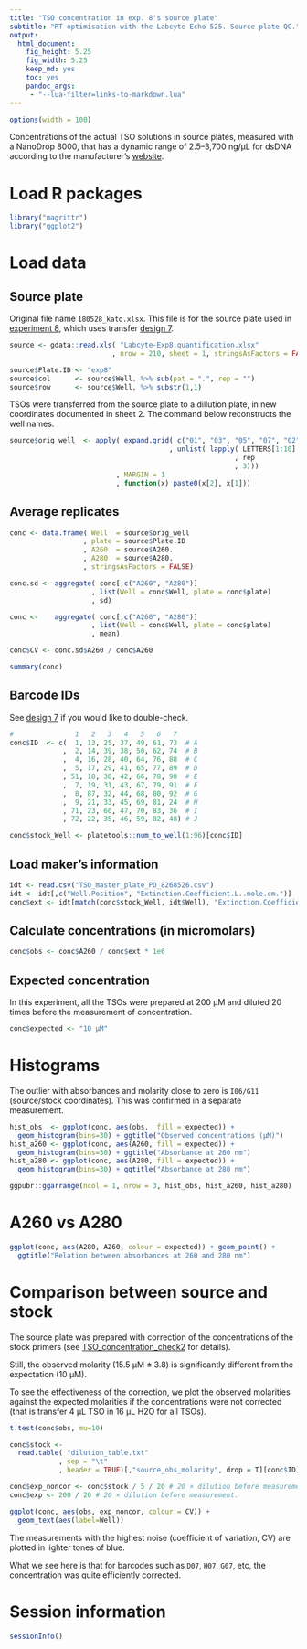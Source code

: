 ```yaml
---
title: "TSO concentration in exp. 8's source plate"
subtitle: "RT optimisation with the Labcyte Echo 525. Source plate QC."
output: 
  html_document: 
    fig_height: 5.25
    fig_width: 5.25
    keep_md: yes
    toc: yes
    pandoc_args:
     - "--lua-filter=links-to-markdown.lua"
---
```


```r
options(width = 100)
```

Concentrations of the actual TSO solutions in source plates, measured with
a NanoDrop 8000, that has a dynamic range of 2.5–3,700 ng/μL for dsDNA according
to the manufacturer's [website](https://www.thermofisher.com/jp/en/home/industrial/spectroscopy-elemental-isotope-analysis/molecular-spectroscopy/ultraviolet-visible-visible-spectrophotometry-uv-vis-vis/uv-vis-vis-instruments/nanodrop-microvolume-spectrophotometers/nanodrop-products-guide.html).


Load R packages
===============

```r
library("magrittr")
library("ggplot2")
```


Load data
=========

Source plate
------------

Original file name `180528_kato.xlsx`.  This file is for the source plate used
in [experiment 8](Labcyte-RT_Data_Analysis_8.md), which uses transfer [design 7](Labcyte-RT7.md).


```r
source <- gdata::read.xls( "Labcyte-Exp8.quantification.xlsx"
                         , nrow = 210, sheet = 1, stringsAsFactors = FALSE)

source$Plate.ID <- "exp8"
source$col      <- source$Well. %>% sub(pat = ".", rep = "")
source$row      <- source$Well. %>% substr(1,1)
```

TSOs were transferred from the source plate to a dillution plate, in new
coordinates documented in sheet 2.  The command below reconstructs the well
names.

```r
source$orig_well  <- apply( expand.grid( c("01", "03", "05", "07", "02", "04", "06")
                                       , unlist( lapply( LETTERS[1:10]
                                                       , rep
                                                       , 3)))
                          , MARGIN = 1
                          , function(x) paste0(x[2], x[1]))
```


Average replicates
------------------

```r
conc <- data.frame( Well  = source$orig_well
                  , plate = source$Plate.ID
                  , A260  = source$A260.
                  , A280  = source$A280.
                  , stringsAsFactors = FALSE)

conc.sd <- aggregate( conc[,c("A260", "A280")]
                    , list(Well = conc$Well, plate = conc$plate)
                    , sd)

conc <-    aggregate( conc[,c("A260", "A280")]
                    , list(Well = conc$Well, plate = conc$plate)
                    , mean)

conc$CV <- conc.sd$A260 / conc$A260

summary(conc)
```


Barcode IDs
-----------

See [design 7](Labcyte-RT7.md) if you would like to double-check.

```r
#               1   2   3   4   5   6   7
conc$ID  <- c(  1, 13, 25, 37, 49, 61, 73  # A
             ,  2, 14, 39, 38, 50, 62, 74  # B
             ,  4, 16, 28, 40, 64, 76, 88  # C
             ,  5, 17, 29, 41, 65, 77, 89  # D
             , 51, 18, 30, 42, 66, 78, 90  # E
             ,  7, 19, 31, 43, 67, 79, 91  # F
             ,  8, 87, 32, 44, 68, 80, 92  # G
             ,  9, 21, 33, 45, 69, 81, 24  # H 
             , 71, 23, 60, 47, 70, 83, 36  # I
             , 72, 22, 35, 46, 59, 82, 48) # J

conc$stock_Well <- platetools::num_to_well(1:96)[conc$ID]
```


Load maker's information
------------------------

```r
idt <- read.csv("TSO_master_plate_PO_8268526.csv")
idt <- idt[,c("Well.Position", "Extinction.Coefficient.L..mole.cm.")]
conc$ext <- idt[match(conc$stock_Well, idt$Well), "Extinction.Coefficient.L..mole.cm."]
```


Calculate concentrations (in micromolars)
-----------------------------------------

```r
conc$obs <- conc$A260 / conc$ext * 1e6
```


Expected concentration
----------------------

In this experiment, all the TSOs were prepared at 200 µM and diluted 20 times
before the measurement of concentration.

```r
conc$expected <- "10 µM"
```


Histograms
==========

The outlier with absorbances and molarity close to zero is `I06/G11`
(source/stock coordinates).  This was confirmed in a separate measurement.

```r
hist_obs  <- ggplot(conc, aes(obs,  fill = expected)) +
  geom_histogram(bins=30) + ggtitle("Observed concentrations (µM)")
hist_a260 <- ggplot(conc, aes(A260, fill = expected)) +
  geom_histogram(bins=30) + ggtitle("Absorbance at 260 nm")
hist_a280 <- ggplot(conc, aes(A280, fill = expected)) +
  geom_histogram(bins=30) + ggtitle("Absorbance at 280 nm")

ggpubr::ggarrange(ncol = 1, nrow = 3, hist_obs, hist_a260, hist_a280)
```


A260 vs A280
============

```r
ggplot(conc, aes(A280, A260, colour = expected)) + geom_point() +
  ggtitle("Relation between absorbances at 260 and 280 nm")
```


Comparison between source and stock
===================================

The source plate was prepared with correction of the concentrations of the stock
primers (see [TSO_concentration_check2](TSO_concentration_check2.md) for details).

Still, the observed molarity (15.5 µM ± 3.8) is significantly different from the expectation (10 µM).

To see the effectiveness of the correction, we plot the observed molarities
against the expected molarities if the concentrations were not corrected
(that is transfer 4 µL TSO in 16 µL H2O for all TSOs).

```r
t.test(conc$obs, mu=10)

conc$stock <-
  read.table( "dilution_table.txt"
            , sep = "\t"
            , header = TRUE)[,"source_obs_molarity", drop = T][conc$ID]

conc$exp_noncor <- conc$stock / 5 / 20 # 20 × dilution before measurement.
conc$exp <- 200 / 20 # 20 × dilution before measurement.

ggplot(conc, aes(obs, exp_noncor, colour = CV)) + 
  geom_text(aes(label=Well))
```

The measurements with the highest noise (coefficient of variation, CV) are
plotted in lighter tones of blue.

What we see here is that for barcodes such as `D07`, `H07`, `G07`, etc, the
concentration was quite efficiently corrected.


Session information
===================

```r
sessionInfo()
```
